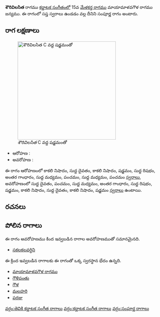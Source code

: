 {{Infobox ragam
	| name          	= శౌరివిలసిత
	| synonym	    	= 
	| mela          	= 
	| chakra        	= 
	| janaka        	= 
	| type          	= సంపూర్ణ
	| arohanam      	= {{svaraC|N3|D1|N3|S|R1|G3|M1|P|M1|P}} 
	| avarohanam    	= {{svaraC|D1|P|M1|G3|R1|S|N3|D1|N3|S}}
	| jeeva         	=
	| chhaya        	=
	| nyasa         	=
	| vishesha      	= 
	| equivalent  		= 
}}
{{కర్ణాటక సంగీత రాగాలు}}
'''శౌరివిలసిత''' రాగము [[కర్ణాటక సంగీతం]]లో 15వ [[మేళకర్త రాగము]] మాయామాళవగౌళ రాగము జన్యము.  ఈ రాగంలో సప్త స్వరాలు ఉండడం వల్ల దీనిని సంపూర్ణ రాగం అంటారు.


==రాగ లక్షణాలు==
[[Image:shaurivilasita_kb2wiki.png|thumb|right|316px|''శౌరివిలసిత'' C వద్ద షడ్జమంతో]]

* ఆరోహణ : {{svaraC|N3|D1|N3|S|R1|G3|M1|P|M1|P}} 
* అవరోహణ : {{svaraC|D1|P|M1|G3|R1|S|N3|D1|N3|S}}

ఈ రాగం ఆరోహణంలో కాకలి  నిషాదం, సుద్ద దైవతం, కాకలి  నిషాదం, షడ్జమం, సుద్ద  రిషభం, అంతర గాంధారం, సుద్ద మధ్యమం, పంచమం, సుద్ద మధ్యమం, పంచమం [[స్వరాలు]], అవరోహణంలో సుద్ద దైవతం, పంచమం, సుద్ద మధ్యమం, అంతర గాంధారం, సుద్ద  రిషభం, షడ్జమం, కాకలి  నిషాదం, సుద్ద దైవతం, కాకలి  నిషాదం, షడ్జమం [[స్వరాలు]] ఉంటాయి.

==రచనలు==



==పోలిన రాగాలు==
ఈ రాగం అవరోహణము కింద ఇవ్వబడిన రాగాల అవరోహణముతో సమానమైనది.
* [[సకలకలవర్ధిని]]

ఈ క్రింద ఇవ్వబడిన రాగాలకు ఈ రాగంతో ఒక్క స్వరస్థాన భేదం ఉన్నది.
* [[మాయామాళవగౌళ రాగము]]
* [[గౌళిపంతు]]
* [[గౌళ]]
* [[మలహరి]]
* [[పరజు]]



[[వర్గం:తెవికి కర్ణాటక సంగీత రాగాలు]]
[[వర్గం:కర్ణాటక సంగీత రాగాలు]]
[[వర్గం:సంపూర్ణ రాగాలు]]